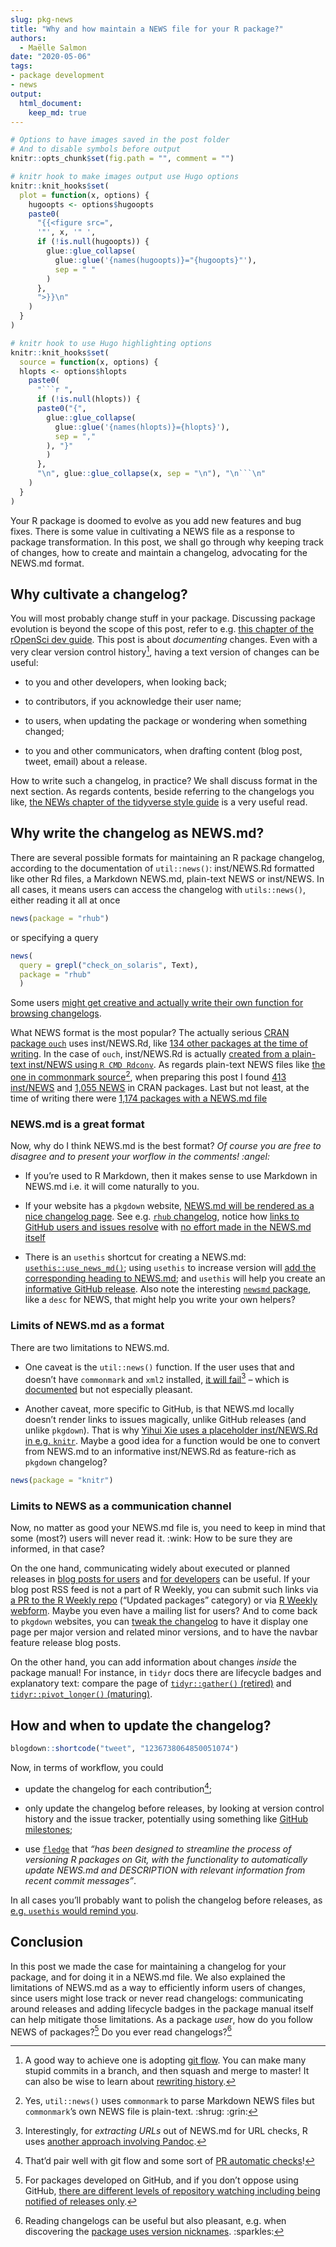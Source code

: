 ```yaml
---
slug: pkg-news
title: "Why and how maintain a NEWS file for your R package?"
authors:
  - Maëlle Salmon
date: "2020-05-06"
tags:
- package development
- news
output: 
  html_document:
    keep_md: true
---
```



```r
# Options to have images saved in the post folder
# And to disable symbols before output
knitr::opts_chunk$set(fig.path = "", comment = "")

# knitr hook to make images output use Hugo options
knitr::knit_hooks$set(
  plot = function(x, options) {
    hugoopts <- options$hugoopts
    paste0(
      "{{<figure src=",
      '"', x, '" ',
      if (!is.null(hugoopts)) {
        glue::glue_collapse(
          glue::glue('{names(hugoopts)}="{hugoopts}"'),
          sep = " "
        )
      },
      ">}}\n"
    )
  }
)

# knitr hook to use Hugo highlighting options
knitr::knit_hooks$set(
  source = function(x, options) {
  hlopts <- options$hlopts
    paste0(
      "```r ",
      if (!is.null(hlopts)) {
      paste0("{",
        glue::glue_collapse(
          glue::glue('{names(hlopts)}={hlopts}'),
          sep = ","
        ), "}"
        )
      },
      "\n", glue::glue_collapse(x, sep = "\n"), "\n```\n"
    )
  }
)
```

Your R package is doomed to evolve as you add new features and bug fixes.
There is some value in cultivating a NEWS file as a response to package transformation.
In this post, we shall go through why keeping track of changes, how to create and maintain a changelog, advocating for the NEWS.md format.

## Why cultivate a changelog?

You will most probably change stuff in your package.
Discussing package evolution is beyond the scope of this post, refer to e.g. [this chapter of the rOpenSci dev guide](https://devguide.ropensci.org/evolution.html).
This post is about _documenting_ changes.
Even with a very clear version control history[^gitflow], having a text version of changes can be useful:

* to you and other developers, when looking back;

* to contributors, if you acknowledge their user name;

* to users, when updating the package or wondering when something changed;

* to you and other communicators, when drafting content (blog post, tweet, email) about a release.

How to write such a changelog, in practice?
We shall discuss format in the next section.
As regards contents, beside referring to the changelogs you like, [the NEWs chapter of the tidyverse style guide](https://style.tidyverse.org/news.html) is a very useful read.

## Why write the changelog as NEWS.md?

There are several possible formats for maintaining an R package changelog, according to the documentation of `util::news()`: inst/NEWS.Rd formatted like other Rd files, a Markdown NEWS.md, plain-text NEWS or inst/NEWS.
In all cases, it means users can access the changelog with `utils::news()`, either reading it all at once

```r
news(package = "rhub")
```

or specifying a query

```r
news(
  query = grepl("check_on_solaris", Text),
  package = "rhub"
  )
```

Some users [might get creative and actually write their own function for browsing changelogs](https://twitter.com/pjs_228/status/1251793013879320576).

What NEWS format is the most popular? The actually serious [CRAN package `ouch`](https://kingaa.github.io/ouch/) uses inst/NEWS.Rd, like [134 other packages at the time of writing](https://github.com/search?l=&o=desc&q=org%3Acran+path%3A%2Finst%2F+filename%3ANEWS.Rd&s=indexed&type=Code).
In the case of `ouch`, inst/NEWS.Rd is actually [created from a plain-text inst/NEWS using `R CMD Rdconv`](https://github.com/kingaa/ouch/blob/8a2f39b895f97b7c8e8677f4052c42bbf16055c4/Makefile#L53-L54).
As regards plain-text NEWS files like [the one in commonmark source](https://github.com/jeroen/commonmark/blob/ea3b8fc0204832f889c4b84dee8670bf87d7e6b5/NEWS)[^irony], when preparing this post I found [413 inst/NEWS](https://github.com/search?q=org%3Acran+path%3A%2Finst%2F+filename%3ANEWS&type=Code) and [1,055 NEWS](https://github.com/search?l=Text&q=org%3Acran+path%3A%2F+filename%3ANEWS&type=Code) in CRAN packages.
Last but not least, at the time of writing there were [1,174 packages with a NEWS.md file](https://github.com/search?l=Markdown&q=org%3Acran+path%3A%2F+filename%3ANEWS&type=Code)

### NEWS.md is a great format

Now, why do I think NEWS.md is the best format? _Of course you are free to disagree and to present your worflow in the comments! :angel:_

* If you're used to R Markdown, then it makes sense to use Markdown in NEWS.md i.e. it will come naturally to you.

* If your website has a `pkgdown` website, [NEWS.md will be rendered as a nice changelog page](https://pkgdown.r-lib.org/articles/pkgdown.html#news-1). See e.g. [`rhub` changelog](https://r-hub.github.io/rhub/news/index.html), notice how [links to GitHub users and issues resolve](https://r-hub.github.io/rhub/news/index.html#bug-fixes-1) with [no effort made in the NEWS.md itself](https://github.com/r-hub/rhub/blob/master/NEWS.md#bug-fixes-1)

* There is an `usethis` shortcut for creating a NEWS.md: [`usethis::use_news_md()`](https://usethis.r-lib.org/reference/use_news_md.html); using `usethis` to increase version will [add the corresponding heading to NEWS.md](https://usethis.r-lib.org/reference/use_version.html); and `usethis` will help you create an [informative GitHub release](https://usethis.r-lib.org/reference/use_github_release.html). Also note the interesting [`newsmd` package](https://github.com/Dschaykib/newsmd), like a `desc` for NEWS, that might help you write your own helpers?

### Limits of NEWS.md as a format

There are two limitations to NEWS.md.

* One caveat is the `util::news()` function. If the user uses that and doesn't have `commonmark` and `xml2` installed, [it will fail](https://github.com/wch/r-source/blob/90976a511bc3739e6773ea8e3d88b944b85b9aee/src/library/tools/R/news.R#L68)[^commonmark] -- which is [documented](https://github.com/wch/r-source/blob/acd751d2a1902cf17434216cf2e9c941726678d3/src/library/utils/man/news.Rd#L49) but not especially pleasant.

* Another caveat, more specific to GitHub, is that NEWS.md locally doesn't render links to issues magically, unlike GitHub releases (and unlike `pkgdown`). That is why [Yihui Xie uses a placeholder inst/NEWS.Rd in e.g. `knitr`](https://github.com/yihui/knitr/issues/1841#issuecomment-621247442). Maybe a good idea for a function would be one to convert from NEWS.md to an informative inst/NEWS.Rd as feature-rich as `pkgdown` changelog?

```r
news(package = "knitr")
```

### Limits to NEWS as a communication channel

Now, no matter as good your NEWS.md file is, you need to keep in mind that some (most?) users will never read it. :wink: 
How to be sure they are informed, in that case?

On the one hand, communicating widely about executed or planned releases in [blog posts for users](/2019/04/08/rhub-1.1.1/) and [for developers](https://www.tidyverse.org/blog/2020/04/dplyr-1-0-0-package-dev/) can be useful.
If your blog post RSS feed is not a part of R Weekly, you can submit such links via [a PR to the R Weekly repo](https://github.com/rweekly/rweekly.org#how-to-contribute-by-using-this-repo) ("Updated packages" category) or via [R Weekly webform](https://rweekly.org/submit).
Maybe you even have a mailing list for users?
And to come back to `pkgdown` websites, you can [tweak the changelog](https://pkgdown.r-lib.org/articles/pkgdown.html#news-1) to have it display one page per major version and related minor versions, and to have the navbar feature release blog posts.

On the other hand, you can add information about changes _inside_ the package manual!
For instance, in `tidyr` docs there are lifecycle badges and explanatory text: compare the page of [`tidyr::gather()` (retired)](https://tidyr.tidyverse.org/reference/gather.html) and [`tidyr::pivot_longer()` (maturing)](https://tidyr.tidyverse.org/reference/pivot_longer.html).

## How and when to update the changelog?

```r
blogdown::shortcode("tweet", "1236738064850051074")
```

Now, in terms of workflow, you could

* update the changelog for each contribution[^gitflowbis];

* only update the changelog before releases, by looking at version control history and the issue tracker, potentially using something like [GitHub milestones](https://help.github.com/en/github/managing-your-work-on-github/about-milestones);

* use [`fledge`](https://github.com/krlmlr/fledge) that _"has been designed to streamline the process of versioning R packages on Git, with the functionality to automatically update NEWS.md and DESCRIPTION with relevant information from recent commit messages"_.

In all cases you'll probably want to polish the changelog before releases, as [e.g. `usethis` would remind you](https://github.com/r-lib/usethis/blob/582a3fa886c042fe6c91376a6e4332df09a3db2a/R/release.R#L68).

## Conclusion

In this post we made the case for maintaining a changelog for your package, and for doing it in a NEWS.md file.
We also explained the limitations of NEWS.md as a way to efficiently inform users of changes, since users might lose track or never read changelogs: communicating around releases and adding lifecycle badges in the package manual itself can help mitigate those limitations.
As a package _user_, how do you follow NEWS of packages?[^github]
Do you ever read changelogs?[^changelog]

[^gitflow]: A good way to achieve one is adopting [git flow](https://www.atlassian.com/git/tutorials/comparing-workflows/gitflow-workflow). You can make many stupid commits in a branch, and then squash and merge to master! It can also be wise to learn about [rewriting history](https://git-scm.com/book/en/v2/Git-Tools-Rewriting-History).
[^gitflowbis]: That'd pair well with git flow and some sort of [PR automatic checks](/2020/04/29/maintenance/#continuous-integration)!
[^commonmark]: Interestingly, for _extracting URLs_ out of NEWS.md for URL checks, R uses [another approach involving Pandoc](https://github.com/wch/r-source/blob/ca9e1ab9d15c73669d2dbdf989f59fd288aa3b3a/src/library/tools/R/urltools.R#L271).
[^changelog]: Reading changelogs can be useful but also pleasant, e.g. when discovering the [package uses version nicknames](http://naniar.njtierney.com/news/index.html). :sparkles:
[^irony]: Yes, `util::news()` uses `commonmark` to parse Markdown NEWS files but `commonmark`'s own NEWS file is plain-text. :shrug: :grin:
[^github]: For packages developed on GitHub, and if you don't oppose using GitHub, [there are different levels of repository watching including being notified of releases only](https://help.github.com/en/github/managing-subscriptions-and-notifications-on-github/viewing-your-subscriptions#configuring-your-watch-settings-for-an-individual-repository).